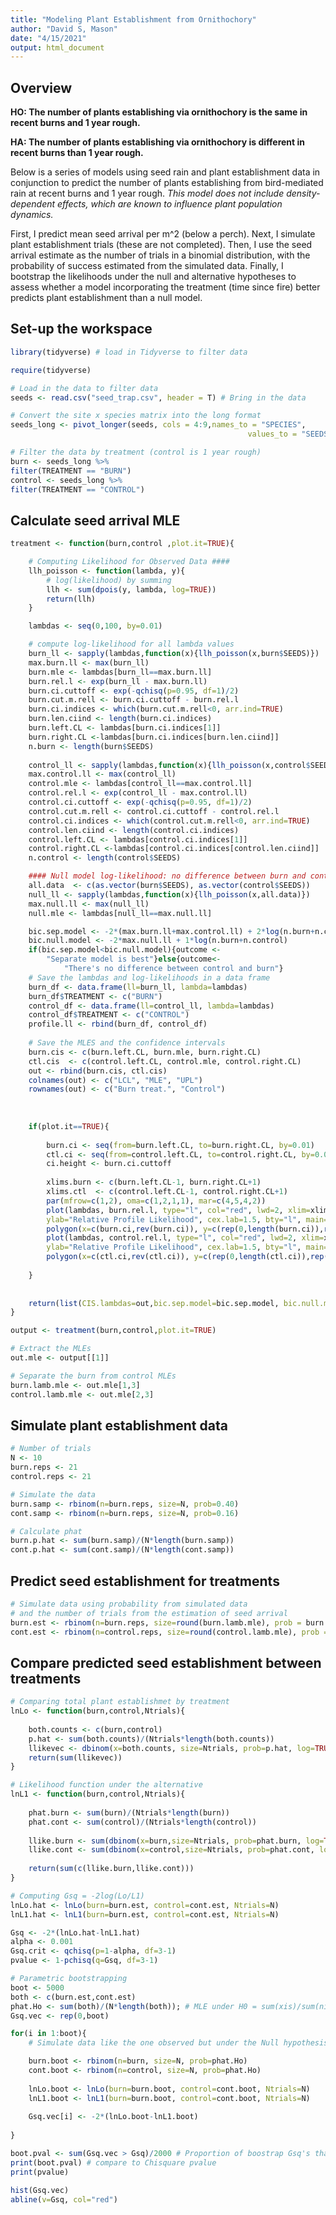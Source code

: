 ```yaml
---
title: "Modeling Plant Establishment from Ornithochory"
author: "David S, Mason"
date: "4/15/2021"
output: html_document
---
```


## Overview

**HO: The number of plants establishing via ornithochory is the same in recent burns and 1 year rough.**

**HA: The number of plants establishing via ornithochory is different in recent burns than 1 year rough.**

Below is a series of models using seed rain and plant establishment data in conjunction to predict the number of plants establishing from bird-mediated rain at recent burns and 1 year rough. *This model does not include density-dependent effects, which are known to influence plant population dynamics.*

First, I predict mean seed arrival per m^2 (below a perch). Next, I simulate plant establishment trials (these are not completed). Then, I use the seed arrival estimate as the number of trials in a binomial distribution, with the probability of success estimated from the simulated data. Finally, I bootstrap the likelihoods under the null and alternative hypotheses to assess whether a model incorporating the treatment (time since fire) better predicts plant establishment than a null model. 

## Set-up the workspace
```r
library(tidyverse) # load in Tidyverse to filter data

```
```r
require(tidyverse)

# Load in the data to filter data
seeds <- read.csv("seed_trap.csv", header = T) # Bring in the data

# Convert the site x species matrix into the long format
seeds_long <- pivot_longer(seeds, cols = 4:9,names_to = "SPECIES", 
													 values_to = "SEEDS")

# Filter the data by treatment (control is 1 year rough)
burn <- seeds_long %>% 
filter(TREATMENT == "BURN")
control <- seeds_long %>% 
filter(TREATMENT == "CONTROL")
```

## Calculate seed arrival MLE
```r
treatment <- function(burn,control ,plot.it=TRUE){

	# Computing Likelihood for Observed Data ####
	llh_poisson <- function(lambda, y){
		# log(likelihood) by summing 
		llh <- sum(dpois(y, lambda, log=TRUE))
  		return(llh)
	}

	lambdas <- seq(0,100, by=0.01)

	# compute log-likelihood for all lambda values
	burn_ll <- sapply(lambdas,function(x){llh_poisson(x,burn$SEEDS)})
	max.burn.ll <- max(burn_ll)
	burn.mle <- lambdas[burn_ll==max.burn.ll]
	burn.rel.l <- exp(burn_ll - max.burn.ll)
	burn.ci.cuttoff <- exp(-qchisq(p=0.95, df=1)/2)
	burn.cut.m.rell <- burn.ci.cuttoff - burn.rel.l
	burn.ci.indices <- which(burn.cut.m.rell<0, arr.ind=TRUE)
	burn.len.ciind <- length(burn.ci.indices)
	burn.left.CL <- lambdas[burn.ci.indices[1]]
	burn.right.CL <-lambdas[burn.ci.indices[burn.len.ciind]]
	n.burn <- length(burn$SEEDS)
	
	control_ll <- sapply(lambdas,function(x){llh_poisson(x,control$SEEDS)})
	max.control.ll <- max(control_ll)
	control.mle <- lambdas[control_ll==max.control.ll]
	control.rel.l <- exp(control_ll - max.control.ll)
	control.ci.cuttoff <- exp(-qchisq(p=0.95, df=1)/2)
	control.cut.m.rell <- control.ci.cuttoff - control.rel.l
	control.ci.indices <- which(control.cut.m.rell<0, arr.ind=TRUE)
	control.len.ciind <- length(control.ci.indices)
	control.left.CL <- lambdas[control.ci.indices[1]]
	control.right.CL <-lambdas[control.ci.indices[control.len.ciind]]
	n.control <- length(control$SEEDS)	

	#### Null model log-likelihood: no difference between burn and control?
	all.data  <- c(as.vector(burn$SEEDS), as.vector(control$SEEDS))
	null_ll <- sapply(lambdas,function(x){llh_poisson(x,all.data)})
	max.null.ll <- max(null_ll)
	null.mle <- lambdas[null_ll==max.null.ll]

	bic.sep.model <- -2*(max.burn.ll+max.control.ll) + 2*log(n.burn+n.control)
	bic.null.model <- -2*max.null.ll + 1*log(n.burn+n.control)
	if(bic.sep.model<bic.null.model){outcome <- 
		"Separate model is best"}else{outcome<- 
			"There's no difference between control and burn"}
	# Save the lambdas and log-likelihoods in a data frame
	burn_df <- data.frame(ll=burn_ll, lambda=lambdas)
	burn_df$TREATMENT <- c("BURN")
	control_df <- data.frame(ll=control_ll, lambda=lambdas)
	control_df$TREATMENT <- c("CONTROL")
	profile.ll <- rbind(burn_df, control_df)
	
	# Save the MLES and the confidence intervals	
	burn.cis <- c(burn.left.CL, burn.mle, burn.right.CL)
	ctl.cis  <- c(control.left.CL, control.mle, control.right.CL)
	out <- rbind(burn.cis, ctl.cis)	
	colnames(out) <- c("LCL", "MLE", "UPL")
	rownames(out) <- c("Burn treat.", "Control")
	
	
	
	if(plot.it==TRUE){
		
		burn.ci <- seq(from=burn.left.CL, to=burn.right.CL, by=0.01)
		ctl.ci <- seq(from=control.left.CL, to=control.right.CL, by=0.01)
		ci.height <- burn.ci.cuttoff
		
		xlims.burn <- c(burn.left.CL-1, burn.right.CL+1)
		xlims.ctl  <- c(control.left.CL-1, control.right.CL+1) 
		par(mfrow=c(1,2), oma=c(1,2,1,1), mar=c(4,5,4,2))		
		plot(lambdas, burn.rel.l, type="l", col="red", lwd=2, xlim=xlims.burn, xlab=expression(lambda), 
		ylab="Relative Profile Likelihood", cex.lab=1.5, bty="l", main="Burn treatment")
		polygon(x=c(burn.ci,rev(burn.ci)), y=c(rep(0,length(burn.ci)),rep(ci.height,length(burn.ci))), col="grey")
		plot(lambdas, control.rel.l, type="l", col="red", lwd=2, xlim=xlims.ctl,xlab=expression(lambda), 
		ylab="Relative Profile Likelihood", cex.lab=1.5, bty="l", main="Control")
		polygon(x=c(ctl.ci,rev(ctl.ci)), y=c(rep(0,length(ctl.ci)),rep(ci.height,length(ctl.ci))), col="grey")		
		
	}
	
	
	return(list(CIS.lambdas=out,bic.sep.model=bic.sep.model, bic.null.model=bic.null.model, outcome=outcome))
}
```
```r
output <- treatment(burn,control,plot.it=TRUE)
```
```r
# Extract the MLEs
out.mle <- output[[1]]

# Separate the burn from control MLEs
burn.lamb.mle <- out.mle[1,3]
control.lamb.mle <- out.mle[2,3]
```

## Simulate plant establishment data
```r
# Number of trials 
N <- 10
burn.reps <- 21
control.reps <- 21

# Simulate the data
burn.samp <- rbinom(n=burn.reps, size=N, prob=0.40)
cont.samp <- rbinom(n=burn.reps, size=N, prob=0.16)

# Calculate phat
burn.p.hat <- sum(burn.samp)/(N*length(burn.samp))
cont.p.hat <- sum(cont.samp)/(N*length(cont.samp))
```

## Predict seed establishment for treatments 
```r
# Simulate data using probability from simulated data
# and the number of trials from the estimation of seed arrival
burn.est <- rbinom(n=burn.reps, size=round(burn.lamb.mle), prob = burn.p.hat)
cont.est <- rbinom(n=control.reps, size=round(control.lamb.mle), prob = cont.p.hat)
```

## Compare predicted seed establishment between treatments
```r
# Comparing total plant establishmet by treatment
lnLo <- function(burn,control,Ntrials){
	
	both.counts <- c(burn,control)
	p.hat <- sum(both.counts)/(Ntrials*length(both.counts))
	llikevec <- dbinom(x=both.counts, size=Ntrials, prob=p.hat, log=TRUE)
	return(sum(llikevec))
}

# Likelihood function under the alternative
lnL1 <- function(burn,control,Ntrials){
	
	phat.burn <- sum(burn)/(Ntrials*length(burn))
	phat.cont <- sum(control)/(Ntrials*length(control))
	
	llike.burn <- sum(dbinom(x=burn,size=Ntrials, prob=phat.burn, log=TRUE))
	llike.cont <- sum(dbinom(x=control,size=Ntrials, prob=phat.cont, log=TRUE))
	
	return(sum(c(llike.burn,llike.cont)))
}

# Computing Gsq = -2log(Lo/L1)
lnLo.hat <- lnLo(burn=burn.est, control=cont.est, Ntrials=N)
lnL1.hat <- lnL1(burn=burn.est, control=cont.est, Ntrials=N)

Gsq <- -2*(lnLo.hat-lnL1.hat)
alpha <- 0.001
Gsq.crit <- qchisq(p=1-alpha, df=3-1)
pvalue <- 1-pchisq(q=Gsq, df=3-1)

# Parametric bootstrapping
boot <- 5000
both <- c(burn.est,cont.est)
phat.Ho <- sum(both)/(N*length(both)); # MLE under H0 = sum(xis)/sum(nis)
Gsq.vec <- rep(0,boot)

for(i in 1:boot){
	# Simulate data like the one observed but under the Null hypothesis

	burn.boot <- rbinom(n=burn, size=N, prob=phat.Ho)
	cont.boot <- rbinom(n=control, size=N, prob=phat.Ho)
	
	lnLo.boot <- lnLo(burn=burn.boot, control=cont.boot, Ntrials=N)	
	lnL1.boot <- lnL1(burn=burn.boot, control=cont.boot, Ntrials=N)		
	
	Gsq.vec[i] <- -2*(lnLo.boot-lnL1.boot)
	
}

boot.pval <- sum(Gsq.vec > Gsq)/2000 # Proportion of boostrap Gsq's that are bigger than the observed Gsq
print(boot.pval) # compare to Chisquare pvalue
print(pvalue)
```
```r
hist(Gsq.vec)
abline(v=Gsq, col="red")
```